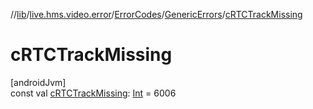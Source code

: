 //[lib](../../../../index)/[live.hms.video.error](../../index)/[ErrorCodes](../index)/[GenericErrors](index)/[cRTCTrackMissing](c-r-t-c-track-missing)

# cRTCTrackMissing

[androidJvm]\
const val [cRTCTrackMissing](c-r-t-c-track-missing): [Int](https://kotlinlang.org/api/latest/jvm/stdlib/kotlin/-int/index.html) = 6006
